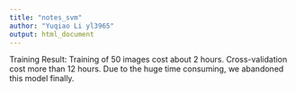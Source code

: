 ```yaml
---
title: "notes_svm"
author: "Yuqiao Li yl3965"
output: html_document
---
```


Training Result: Training of 50 images cost about 2 hours. Cross-validation cost more than 12 hours. Due to the huge time consuming, we abandoned this model finally.